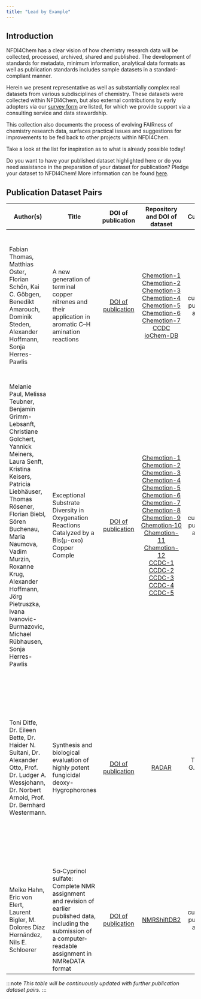 ```yaml
---
title: "Lead by Example"
---
```


## Introduction

NFDI4Chem has a clear vision of how chemistry research data will be collected, processed, archived, shared and published. The development of standards for metadata, minimum information, analytical data formats as well as publication standards includes sample datasets in a standard-compliant manner.

Herein we present representative as well as substantially complex real datasets from various subdisciplines of chemistry. These datasets were collected within NFDI4Chem, but also external contributions by early adopters via our [survey form](https://docs.google.com/forms/d/e/1FAIpQLSdd_4oNSM0Q4epJwxNU5zthL_0JroGSYl4ILMLR0G1Xo9YbRw/viewform) are listed, for which we provide support via a consulting service and data stewardship. 

This collection also documents the process of evolving FAIRness of chemistry research data, surfaces practical issues and suggestions for improvements to be fed back to other projects within NFDI4Chem.

Take a look at the list for inspiration as to what is already possible today!

Do you want to have your published dataset highlighted here or do you need assistance in the preparation of your dataset for publication? Pledge your dataset to NFDI4Chem! More information can be found [here](https://www.nfdi4chem.de/index.php/2020/11/14/data-pledge-lets-lead-by-example/).

## Publication Dataset Pairs

|Author(s)                                                                                                                                                                                                                                                                                                                                         |Title                                                                                                                                                             |DOI of publication                                            |Repository and DOI of dataset                                                                                                                                                                                                                                                                                                                                                                                                                                                                                                                                                                                                                                                                                                                                                                                                                                                                                                                                                                                                                                                                                                                                                                                                                                            |Curator(s)                     |Description of dataset                                                                                                                                                                                                                                                                                                                                                                                                                                                                                                                                                                                                             |
|--------------------------------------------------------------------------------------------------------------------------------------------------------------------------------------------------------------------------------------------------------------------------------------------------------------------------------------------------|------------------------------------------------------------------------------------------------------------------------------------------------------------------|:------------------------------------------------------------:|:-----------------------------------------------------------------------------------------------------------------------------------------------------------------------------------------------------------------------------------------------------------------------------------------------------------------------------------------------------------------------------------------------------------------------------------------------------------------------------------------------------------------------------------------------------------------------------------------------------------------------------------------------------------------------------------------------------------------------------------------------------------------------------------------------------------------------------------------------------------------------------------------------------------------------------------------------------------------------------------------------------------------------------------------------------------------------------------------------------------------------------------------------------------------------------------------------------------------------------------------------------------------------:|:-----------------------------:|-----------------------------------------------------------------------------------------------------------------------------------------------------------------------------------------------------------------------------------------------------------------------------------------------------------------------------------------------------------------------------------------------------------------------------------------------------------------------------------------------------------------------------------------------------------------------------------------------------------------------------------|
|Fabian Thomas, Matthias Oster, Florian Schön, Kai C. Göbgen, Benedikt Amarouch, Dominik Steden, Alexander Hoffmann, Sonja Herres-Pawlis                                                                                                                                                                                                           |A new generation of terminal copper nitrenes and their application in aromatic C–H amination reactions                                                            |[DOI of publication](https://doi.org/10.1039/d1dt00832c)      |[Chemotion-1](https://dx.doi.org/10.14272/UFNYJPFRGDSKSE-UHFFFAOYSA-N.1)<br/>[Chemotion-2](https://dx.doi.org/10.14272/LSGGPBYVWWQPOY-UHFFFAOYSA-N.1)<br/>[Chemotion-3](https://dx.doi.org/10.14272/AXGNYRCNCNZKKZ-UHFFFAOYSA-N.1)<br/>[Chemotion-4](https://dx.doi.org/10.14272/ZXFVPDKZHCLOHM-UHFFFAOYSA-N.1)<br/>[Chemotion-5](https://dx.doi.org/10.14272/MHRJPVSEKXPPCE-UHFFFAOYSA-N.1)<br/>[Chemotion-6](https://dx.doi.org/10.14272/BJUATVHTJTTWSW-UHFFFAOYSA-H.1)<br/>[Chemotion-7](https://dx.doi.org/10.14272/BJUATVHTJTTWSW-UHFFFAOYSA-H.1)<br/>[CCDC](https://dx.doi.org/10.5517/ccdc.csd.cc23w7mw)<br/>[ioChem-DB](https://doi.org/10.19061/iochem-bd-6-84)                                                                                                                                                                                                                                                                                                                                                                                                                                                                                                                                                                                                 |curated by publishing authors  |The&nbsp;datasets,&nbsp;curated&nbsp;by&nbsp;the publishing authors, contain NMR data in the instrument manufacturers formats as well as in the open format JCAMP-DX, published in Chemotion Repository. Crystallographic data as .cif files is available from CCDC and computational data was deposited in ioChem-DB. References to the crystallographic data is given in the section on supporting information in the corresponding publication. References on NMR data can be retrieved from the supplementary information PDF.                                                                                                 |
|Melanie Paul, Melissa Teubner, Benjamin Grimm-Lebsanft, Christiane Golchert, Yannick Meiners, Laura Senft, Kristina Keisers, Patricia Liebhäuser, Thomas Rösener, Florian Biebl, Sören Buchenau, Maria Naumova, Vadim Murzin, Roxanne Krug, Alexander Hoffmann, Jörg Pietruszka, Ivana Ivanovic-Burmazovic, Michael Rübhausen, Sonja Herres-Pawlis|Exceptional Substrate Diversity in Oxygenation Reactions Catalyzed by a Bis(µ-oxo) Copper Comple                                                                  |[DOI of publication](https://doi.org/10.1002/chem.202000664)  |[Chemotion-1](https://dx.doi.org/10.14272/FCAMUPIRWKNASD-UHFFFAOYSA-N.1)<br/>[Chemotion-2](https://dx.doi.org/10.14272/XQWHZHODENELCJ-UHFFFAOYSA-N.1)<br/>[Chemotion-3](https://dx.doi.org/10.14272/WYPRQDLUGJFJCG-UHFFFAOYSA-N.1)<br/>[Chemotion-4](https://dx.doi.org/10.14272/SXYROFUQPFOADI-UHFFFAOYSA-N.1)<br/>[Chemotion-5](https://dx.doi.org/10.14272/NLACLAPNGFWSTA-UHFFFAOYSA-N.1)<br/>[Chemotion-6](https://dx.doi.org/10.14272/WOMQOOHUINDJRV-UHFFFAOYSA-M.1)<br/>[Chemotion-7](https://dx.doi.org/10.14272/SQELSYLGCLCOLU-UHFFFAOYSA-M.1)<br/>[Chemotion-8](https://dx.doi.org/10.14272/SEXRCKWGFSXUOO-UHFFFAOYSA-N.1)<br/>[Chemotion-9](https://dx.doi.org/10.14272/JJGCDLVZJZGHBZ-UHFFFAOYSA-N.1)<br/>[Chemotion&#8209;10](https://dx.doi.org/10.14272/ODJOHIWKLOPSFF-UHFFFAOYSA-N.1)<br/>[Chemotion-11](https://dx.doi.org/10.14272/AEFJLSGXOWZNJZ-UHFFFAOYSA-N.1)<br/>[Chemotion-12](https://dx.doi.org/10.14272/BMNLXKVRGRRHKW-UHFFFAOYSA-N.1)<br/>[CCDC-1](https://dx.doi.org/10.5517/ccdc.csd.cc23gtbr)<br/>[CCDC-2](https://dx.doi.org/10.5517/ccdc.csd.cc23gtcs)<br/>[CCDC-3](https://dx.doi.org/10.5517/ccdc.csd.cc23gtdt)<br/>[CCDC-4](https://dx.doi.org/10.5517/ccdc.csd.cc23gtfv)<br/>[CCDC-5](https://dx.doi.org/10.5517/ccdc.csd.cc23wtb5)  |curated by publishing authors  |The datasets, curated by the publishing authors, contain NMR data in the instrument manufacturers formats as well as in the open format JCAMP-DX, published in Chemotion Repository. Crystallographic data as .cif files is available from CCDC. References to datasets are given in the supporting information PDF of the corresponding article.                                                                                                                                                                                                                                                                                  |
|Toni Ditfe, Dr. Eileen Bette, Dr. Haider N. Sultani, Dr. Alexander Otto, Prof. Dr. Ludger A. Wessjohann, Dr. Norbert Arnold, Prof. Dr. Bernhard Westermann.                                                                                                                                                                                       |Synthesis and biological evaluation of highly potent fungicidal deoxy-Hygrophorones                                                                               |[DOI of publication](https://doi.org/10.1002/ejoc.202100729)  |[RADAR](https://doi.org/10.22000/451)                                                                                                                                                                                                                                                                                                                                                                                                                                                                                                                                                                                                                                                                                                                                                                                                                                                                                                                                                                                                                                                                                                                                                                                                                                    |Tillmann G. Fischer (IPB)      |The dataset, prepared for publication under NFDI4Chem stewardship and published in RADAR, contains NMR and MS data in the instrument manufacturers format as well as in open formats such as JCAMP-DX, NMReDATA for NMR data and mzML for MS data. Results from the bioassay are available as CSV. Additionally, all structures are provided as CTFiles and are listed, corresponding to their numbering in the publication, in an CSV including IPB 3LC lab journal entries, SMILES structure codes and InChI and InChIkey identifiers. The corresponding article references the dataset in the section on supporting information.|
|Meike Hahn, Eric von Elert, Laurent Bigler, M. Dolores Díaz Hernández, Nils E. Schloerer                                                                                                                                                                                                                                                          |5α‐Cyprinol sulfate: Complete NMR assignment and revision of earlier published data, including the submission of a computer‐readable assignment in NMReDATA format|[DOI of publication](https://doi.org/10.1002/mrc.4782)        |[NMRShiftDB2](https://doi.org/10.18716/nmrshiftdb2/60004113/nmredata_mrc_cd3od)                                                                                                                                                                                                                                                                                                                                                                                                                                                                                                                                                                                                                                                                                                                                                                                                                                                                                                                                                                                                                                                                                                                                                                                          |curated by publishing authors  |The dataset, curated by the publishing authors, contains NMR data in the NMReDATA format published in NMRShiftDB2 and also available from the publisher as supporting information. References to the dataset is given via DOI in the supporting information DOCX.                                                                                                                                                                                                                                                                                                                                                                  |

:::note *This table will be continuously updated with further publication dataset pairs.*
:::

